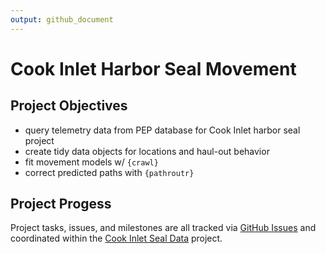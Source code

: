 ```yaml
---
output: github_document
---
```


<!-- README.md is generated from README.Rmd. Please edit that file -->

# Cook Inlet Harbor Seal Movement


## Project Objectives

- query telemetry data from PEP database for Cook Inlet harbor seal project
- create tidy data objects for locations and haul-out behavior
- fit movement models w/ `{crawl}`
- correct predicted paths with `{pathroutr}`

## Project Progess

Project tasks, issues, and milestones are all tracked via 
[GitHub Issues](https://github.com/jmlondon/cookinlet-seal-movt/issues) and coordinated
within the [Cook Inlet Seal Data](https://github.com/users/jmlondon/projects/2/views/1) project.

